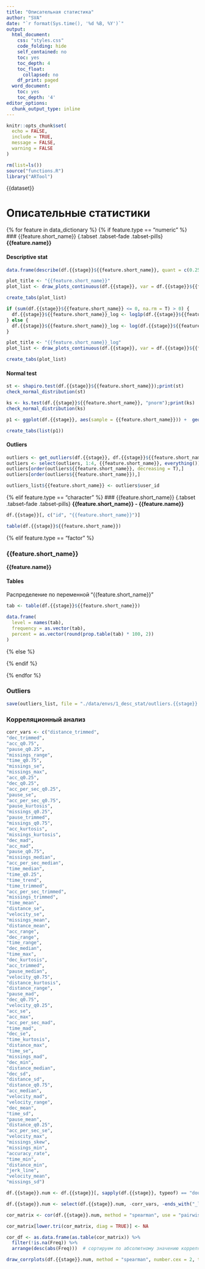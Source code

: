 ```yaml
---
title: "Описательная статистика"
author: "SVA"
date: "`r format(Sys.time(), '%d %B, %Y')`"
output:
  html_document:
    css: "styles.css"
    code_folding: hide
    self_contained: no
    toc: yes
    toc_depth: 4
    toc_float:
      collapsed: no
    df_print: paged
  word_document:
    toc: yes
    toc_depth: '4'
editor_options:
  chunk_output_type: inline
---
```



```r
knitr::opts_chunk$set(
  echo = FALSE,
  include = TRUE,
  message = FALSE, 
  warning = FALSE
)

rm(list=ls())
source("functions.R")
library("ARTool")
```
<script>
function addClassToTitle(containerId, className) {
  // Находим контейнер по id
  var container = document.getElementById(containerId);
  if (!container) {
    console.warn('Контейнер с id "' + containerId + '" не найден.');
    return;
  }

  // Добавляем класс к найденному h3
  container.classList.add(className);
}
</script>


{{dataset}}


# Описательные статистики
{% for feature in data_dictionary %}
{% if feature.type == "numeric" %}
### {{feature.short_name}} {.tabset .tabset-fade .tabset-pills}
**{{feature.name}}**

#### Descriptive stat

```r
data.frame(describe(df.{{stage}}${{feature.short_name}}, quant = c(0.25, 0.75)))
```


```r
plot_title <- "{{feature.short_name}}"
plot_list <- draw_plots_continuous(df.{{stage}}, var = df.{{stage}}${{feature.short_name}}, title = plot_title, filename = NULL, binwidth = NULL, bins = 15, alpha = 0.5, angle = 0)

create_tabs(plot_list)
```



```r
if (sum(df.{{stage}}${{feature.short_name}} <= 0, na.rm = T) > 0) {
  df.{{stage}}${{feature.short_name}}_log <- log1p(df.{{stage}}${{feature.short_name}})
} else {
  df.{{stage}}${{feature.short_name}}_log <- log(df.{{stage}}${{feature.short_name}})
}

plot_title <- "{{feature.short_name}}_log"
plot_list <- draw_plots_continuous(df.{{stage}}, var = df.{{stage}}${{feature.short_name}}_log, title = plot_title, filename = "log", binwidth = NULL, bins = 15, alpha = 0.5, angle = 0, tabname = "log_")

create_tabs(plot_list)
```


#### Normal test
```r
st <- shapiro.test(df.{{stage}}${{feature.short_name}});print(st)
check_normal_distribution(st)

ks <- ks.test(df.{{stage}}${{feature.short_name}}, "pnorm");print(ks)
check_normal_distribution(ks)
```

```r
p1 <- ggplot(df.{{stage}}, aes(sample = {{feature.short_name}})) +  geom_qq(col=main_color) + geom_qq_line() + labs(title = "QQPlot - {{feature.short_name}}", tabname="QQPlot", filename=paste0(plot_title, "_QQplot"))

create_tabs(list(p1))
```


#### Outliers
```r
outliers <- get_outliers(df.{{stage}}, df.{{stage}}${{feature.short_name}}, 1.5)
outliers <- select(outliers, 1:4, {{feature.short_name}}, everything())
outliers[order(outliers${{feature.short_name}}, decreasing = T),]
outliers[order(outliers${{feature.short_name}}),]

outliers_list${{feature.short_name}} <- outliers$user_id
```


{% elif feature.type == "character" %}
### {{feature.short_name}} {.tabset .tabset-fade .tabset-pills}
**{{feature.short_name}} - {{feature.name}}**

```r
df.{{stage}}[, c("id", "{{feature.short_name}}")]
```

```r
table(df.{{stage}}${{feature.short_name}})
```

{% elif feature.type == "factor" %}

### {{feature.short_name}} {.tabset .tabset-fade .tabset-pills}
**{{feature.name}}**

#### Tables

Распределение по переменной "{{feature.short_name}}"

```r
tab <- table(df.{{stage}}${{feature.short_name}})

data.frame(
  level = names(tab),
  frequency = as.vector(tab),
  percent = as.vector(round(prop.table(tab) * 100, 2))
)
```


{% else %}

{% endif %}

{% endfor %}

### Outliers

```r
save(outliers_list, file = "./data/envs/1_desc_stat/outliers.{{stage}}.RData")
```


### Корреляционный анализ {.tabset .tabset-fade .tabset-pills}

```r
corr_vars <- c("distance_trimmed", 
"dec_trimmed", 
"acc_q0.75", 
"pause_q0.25", 
"missings_range", 
"time_q0.75", 
"missings_se", 
"missings_max", 
"acc_q0.25", 
"dec_q0.25", 
"acc_per_sec_q0.25", 
"pause_se", 
"acc_per_sec_q0.75", 
"pause_kurtosis", 
"missings_q0.25", 
"pause_trimmed", 
"missings_q0.75", 
"acc_kurtosis", 
"missings_kurtosis", 
"dec_mad", 
"acc_mad", 
"pause_q0.75", 
"missings_median", 
"acc_per_sec_median", 
"time_median", 
"time_q0.25", 
"time_trend", 
"time_trimmed", 
"acc_per_sec_trimmed", 
"missings_trimmed", 
"time_mean", 
"distance_se", 
"velocity_se", 
"missings_mean", 
"distance_mean", 
"acc_range", 
"dec_range", 
"time_range", 
"dec_median", 
"time_max", 
"dec_kurtosis", 
"acc_trimmed", 
"pause_median", 
"velocity_q0.75", 
"distance_kurtosis", 
"distance_range", 
"pause_mad", 
"dec_q0.75", 
"velocity_q0.25", 
"acc_se", 
"acc_max", 
"acc_per_sec_mad", 
"time_mad", 
"dec_se", 
"time_kurtosis", 
"distance_max", 
"time_se", 
"missings_mad", 
"dec_min", 
"distance_median", 
"dec_sd", 
"distance_sd", 
"distance_q0.75", 
"acc_median", 
"velocity_mad", 
"velocity_range", 
"dec_mean", 
"time_sd", 
"pause_mean", 
"distance_q0.25", 
"acc_per_sec_se", 
"velocity_max", 
"missings_skew", 
"missings_min", 
"accuracy_rate", 
"time_min", 
"distance_min", 
"jerk_line", 
"velocity_mean", 
"missings_sd")
```

```r
df.{{stage}}.num <- df.{{stage}}[, sapply(df.{{stage}}, typeof) == "double"]

df.{{stage}}.num <- select(df.{{stage}}.num, -corr_vars, -ends_with("_log"))

cor_matrix <- cor(df.{{stage}}.num, method = "spearman", use = "pairwise.complete.obs")

cor_matrix[lower.tri(cor_matrix, diag = TRUE)] <- NA

cor_df <- as.data.frame(as.table(cor_matrix)) %>%
  filter(!is.na(Freq)) %>%
  arrange(desc(abs(Freq)))  # сортируем по абсолютному значению корреляции по убыванию
```

```r
draw_corrplots(df.{{stage}}.num, method = "spearman", number.cex = 2, tl.cex = 3)
```
